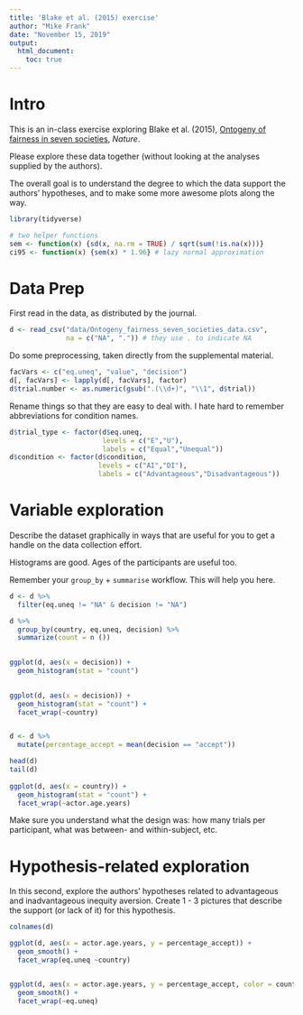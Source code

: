 ```yaml
---
title: 'Blake et al. (2015) exercise'
author: "Mike Frank"
date: "November 15, 2019"
output: 
  html_document:
    toc: true
---
```


# Intro

This is an in-class exercise exploring Blake et al. (2015), [Ontogeny of fairness in seven societies](http://www.nature.com/nature/journal/v528/n7581/full/nature15703.html), *Nature*.

Please explore these data together (without looking at the analyses supplied by the authors). 

The overall goal is to understand the degree to which the data support the authors' hypotheses, and to make some more awesome plots along the way.

```r
library(tidyverse)

# two helper functions
sem <- function(x) {sd(x, na.rm = TRUE) / sqrt(sum(!is.na(x)))}
ci95 <- function(x) {sem(x) * 1.96} # lazy normal approximation
```

# Data Prep

First read in the data, as distributed by the journal. 

```r
d <- read_csv("data/Ontogeny_fairness_seven_societies_data.csv", 
              na = c("NA", ".")) # they use . to indicate NA
```

Do some preprocessing, taken directly from the supplemental material. 

```r
facVars <- c("eq.uneq", "value", "decision")
d[, facVars] <- lapply(d[, facVars], factor)
d$trial.number <- as.numeric(gsub(".(\\d+)", "\\1", d$trial))
```

Rename things so that they are easy to deal with. I hate hard to remember abbreviations for condition names. 

```r
d$trial_type <- factor(d$eq.uneq, 
                       levels = c("E","U"), 
                       labels = c("Equal","Unequal"))
d$condition <- factor(d$condition,
                      levels = c("AI","DI"), 
                      labels = c("Advantageous","Disadvantageous"))
```

# Variable exploration

Describe the dataset graphically in ways that are useful for you to get a handle on the data collection effort. 

Histograms are good. Ages of the participants are useful too. 

Remember your `group_by` + `summarise` workflow. This will help you here.

```r

d <- d %>% 
  filter(eq.uneq != "NA" & decision != "NA")

d %>% 
  group_by(country, eq.uneq, decision) %>% 
  summarize(count = n ())
  

ggplot(d, aes(x = decision)) +
  geom_histogram(stat = "count")
  

ggplot(d, aes(x = decision)) +
  geom_histogram(stat = "count") + 
  facet_wrap(~country)


d <- d %>% 
  mutate(percentage_accept = mean(decision == "accept"))

head(d)
tail(d)
  
ggplot(d, aes(x = country)) +
  geom_histogram(stat = "count") + 
  facet_wrap(~actor.age.years)


```

Make sure you understand what the design was: how many trials per participant, what was between- and within-subject, etc. 

# Hypothesis-related exploration

In this second, explore the authors' hypotheses related to advantageous and inadvantageous inequity aversion. Create 1 - 3 pictures that describe the support (or lack of it) for this hypothesis. 

```r

colnames(d)

ggplot(d, aes(x = actor.age.years, y = percentage_accept)) +
  geom_smooth() + 
  facet_wrap(eq.uneq ~country)



```


```r

ggplot(d, aes(x = actor.age.years, y = percentage_accept, color = country)) +
  geom_smooth() + 
  facet_wrap(~eq.uneq)



```

